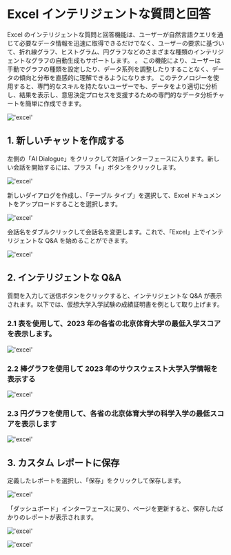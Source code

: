 # Excel インテリジェントな質問と回答

Excel のインテリジェントな質問と回答機能は、ユーザーが自然言語クエリを通じて必要なデータ情報を迅速に取得できるだけでなく、ユーザーの要求に基づいて、折れ線グラフ、ヒストグラム、円グラフなどのさまざまな種類のインテリジェントなグラフの自動生成もサポートします。 。
この機能により、ユーザーは手動でグラフの種類を設定したり、データ系列を調整したりすることなく、データの傾向と分布を直感的に理解できるようになります。
このテクノロジーを使用すると、専門的なスキルを持たないユーザーでも、データをより適切に分析し、結果を表示し、意思決定プロセスを支援するための専門的なデータ分析チャートを簡単に作成できます。

!['excel'](/image/AI-image/excel001.gif)

## 1. 新しいチャットを作成する

左側の「AI Dialogue」をクリックして対話インターフェースに入ります。新しい会話を開始するには、プラス「+」ボタンをクリックします。

!['excel'](/image/AI-image/excel01.png)

新しいダイアログを作成し、「テーブル タイプ」を選択して、Excel ドキュメントをアップロードすることを選択します。

!['excel'](/image/AI-image/excel02.png)

会話名をダブルクリックして会話名を変更します。これで、「Excel」上でインテリジェントな Q&A を始めることができます。

!['excel'](/image/AI-image/excel03.png)

## 2. インテリジェントな Q&A

質問を入力して送信ボタンをクリックすると、インテリジェントな Q&A が表示されます。以下では、仮想大学入学試験の成績証明書を例として取り上げます。

### 2.1 表を使用して、2023 年の各省の北京体育大学の最低入学スコアを表示します。

!['excel'](/image/AI-image/excel04.png)

### 2.2 棒グラフを使用して 2023 年のサウスウェスト大学入学情報を表示する

!['excel'](/image/AI-image/excel05.png)

### 2.3 円グラフを使用して、各省の北京体育大学の科学入学の最低スコアを表示します

!['excel'](/image/AI-image/excel06.png)


## 3. カスタム レポートに保存

定義したレポートを選択し、「保存」をクリックして保存します。

!['excel'](/image/AI-image/excel07.png)

「ダッシュボード」インターフェースに戻り、ページを更新すると、保存したばかりのレポートが表示されます。

!['excel'](/image/AI-image/excel.png)

!['excel'](/image/AI-image/excel08.png)